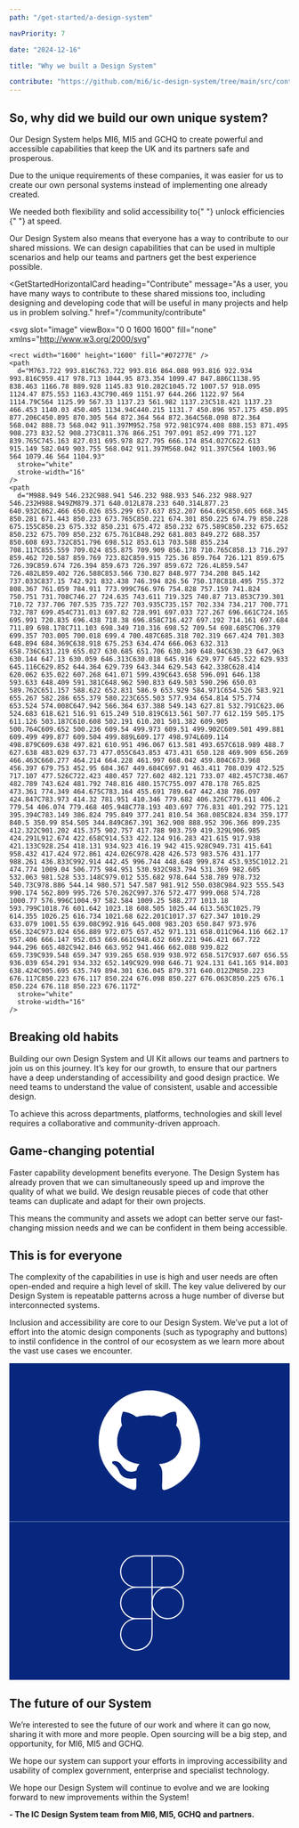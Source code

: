 ```yaml
---
path: "/get-started/a-design-system"

navPriority: 7

date: "2024-12-16"

title: "Why we built a Design System"

contribute: "https://github.com/mi6/ic-design-system/tree/main/src/content/structured/get-started/a-design-system.mdx"
---
```



## So, why did we build our own unique system?

Our Design System helps MI6, MI5 and GCHQ to create powerful and accessible capabilities that keep the UK and its partners safe and prosperous.

Due to the unique requirements of these companies, it was easier for us to create our own personal systems instead of implementing one already created.

<p>
  We needed both flexibility and solid accessibility to{" "}
  <ic-link
    target="_blank"
    href="https://gds.blog.gov.uk/2020/02/28/podcast-gov-uk-design-system/"
    rel="noreferrer noopener nofollow"
  >
    unlock efficiencies
  </ic-link>{" "}
  at speed.
</p>

Our Design System also means that everyone has a way to contribute to our shared missions. We can design capabilities that can be used in multiple scenarios and help our teams and partners get the best experience possible.

<GetStartedHorizontalCard
  heading="Contribute"
  message="As a user, you have many ways to contribute to these shared missions too, including designing and developing code that will be useful in many projects and help us in problem solving."
  href="/community/contribute"
>
  <svg
    slot="image"
    viewBox="0 0 1600 1600"
    fill="none"
    xmlns="http://www.w3.org/2000/svg"
  >
    <rect width="1600" height="1600" fill="#07277E" />
    <path
      d="M763.722 993.816C763.722 993.816 864.088 993.816 922.934 993.816C959.417 978.713 1044.95 873.354 1099.47 847.886C1138.95 838.463 1166.78 889.928 1145.83 910.282C1045.72 1007.57 918.095 1124.47 875.553 1163.43C790.469 1151.97 644.266 1122.97 564 1114.79C564 1125.99 567.33 1137.23 561.982 1137.23C518.421 1137.23 466.453 1140.03 450.405 1134.94C440.215 1131.7 450.896 957.175 450.895 877.206C450.895 870.305 564 872.364 564 872.364C568.098 872.364 568.042 888.73 568.042 911.397M952.758 972.981C974.408 888.153 871.495 908.273 832.52 908.273C811.376 866.251 797.091 852.499 771.127 839.765C745.163 827.031 695.978 827.795 666.174 854.027C622.613 915.149 582.049 903.755 568.042 911.397M568.042 911.397C564 1003.96 564 1079.46 564 1104.93"
      stroke="white"
      stroke-width="16"
    />
    <path
      d="M988.949 546.232C988.941 546.232 988.933 546.232 988.927 546.232H988.949ZM879.371 640.012L878.233 640.314L877.23 640.932C862.466 650.026 855.299 657.637 852.207 664.69C850.605 668.345 850.281 671.443 850.233 673.765C850.221 674.301 850.225 674.79 850.228 675.155C850.23 675.332 850.231 675.472 850.232 675.589C850.232 675.652 850.232 675.709 850.232 675.761C848.292 681.803 849.272 688.357 850.608 693.732C851.796 698.512 853.613 703.588 855.234 708.117C855.559 709.024 855.875 709.909 856.178 710.765C858.13 716.297 859.462 720.587 859.769 723.82C859.915 725.36 859.764 726.121 859.675 726.39C859.674 726.394 859.673 726.397 859.672 726.4L859.547 726.482L859.402 726.588C853.566 730.827 848.977 734.208 845.142 737.033C837.15 742.921 832.438 746.394 826.56 750.178C818.495 755.372 808.367 761.059 784.911 773.999C766.976 754.828 757.159 741.824 750.751 731.708C746.27 724.635 743.611 719.325 740.87 713.853C739.301 710.72 737.706 707.535 735.727 703.935C735.157 702.334 734.217 700.771 732.787 699.454C731.013 697.82 728.991 697.033 727.267 696.661C724.165 695.991 720.835 696.438 718.38 696.858C716.427 697.192 714.161 697.684 711.89 698.178C711.103 698.349 710.316 698.52 709.54 698.685C706.379 699.357 703.005 700.018 699.4 700.487C685.318 702.319 667.424 701.303 648.894 684.369C638.918 675.253 634.474 666.063 632.313 658.736C631.219 655.027 630.685 651.706 630.349 648.94C630.23 647.963 630.144 647.13 630.059 646.313C630.018 645.916 629.977 645.522 629.933 645.116C629.852 644.364 629.739 643.344 629.543 642.338C628.414 620.062 635.022 607.268 641.071 599.439C643.658 596.091 646.138 593.633 648.409 591.381C648.962 590.833 649.503 590.296 650.03 589.762C651.157 588.622 652.831 586.9 653.929 584.971C654.526 583.921 655.267 582.286 655.379 580.223C655.503 577.934 654.814 575.774 653.524 574.008C647.942 566.364 637.388 549.143 627.81 532.791C623.06 524.683 618.621 516.91 615.249 510.819C613.561 507.77 612.159 505.175 611.126 503.187C610.608 502.191 610.201 501.382 609.905 500.764C609.652 500.236 609.54 499.973 609.51 499.902C609.501 499.881 609.499 499.877 609.504 499.889L609.177 498.974L609.114 498.879C609.638 497.821 610.951 496.067 613.581 493.657C618.989 488.7 627.638 483.029 637.73 477.055C643.853 473.431 650.128 469.909 656.269 466.463C660.277 464.214 664.228 461.997 668.042 459.804C673.968 456.397 679.753 452.95 684.367 449.684C697.91 463.411 708.039 472.525 717.107 477.526C722.423 480.457 727.602 482.121 733.07 482.457C738.467 482.789 743.624 481.792 748.816 480.157C755.097 478.178 765.825 473.361 774.349 464.675C783.164 455.691 789.647 442.438 786.097 424.847C783.973 414.32 781.951 410.346 779.682 406.326C779.611 406.2 779.54 406.074 779.468 405.948C778.193 403.697 776.831 401.292 775.121 395.394C783.149 386.824 795.849 377.241 810.54 368.085C824.834 359.177 840.5 350.99 854.505 344.849C867.391 362.908 888.952 396.366 899.235 412.322C901.202 415.375 902.757 417.788 903.759 419.329L906.985 424.291L912.674 422.658C914.533 422.124 916.283 421.615 917.938 421.133C928.254 418.131 934.923 416.19 942 415.928C949.731 415.641 958.432 417.424 972.861 424.026C978.428 426.573 983.576 431.177 988.261 436.833C992.914 442.45 996.744 448.648 999.874 453.935C1012.21 474.774 1009.04 506.775 984.951 530.932C983.794 531.369 982.605 532.063 981.528 533.148C979.012 535.682 978.644 538.789 978.732 540.73C978.886 544.14 980.571 547.587 981.912 550.038C984.923 555.543 990.174 562.809 995.726 570.262C997.376 572.477 999.068 574.728 1000.77 576.996C1004.97 582.584 1009.25 588.277 1013.18 593.799C1018.76 601.642 1023.18 608.505 1025.44 613.563C1025.79 614.355 1026.25 616.734 1021.68 622.201C1017.37 627.347 1010.29 633.079 1001.55 639.08C992.916 645.008 983.203 650.847 973.976 656.324C973.024 656.889 972.075 657.452 971.131 658.011C964.116 662.17 957.406 666.147 952.053 669.661C948.632 669.221 946.421 667.722 944.296 665.482C942.846 663.952 941.466 662.088 939.822 659.739C939.548 659.347 939.265 658.939 938.972 658.517C937.607 656.55 936.039 654.291 934.332 652.149C929.998 646.71 924.131 641.165 914.803 638.424C905.695 635.749 894.301 636.045 879.371 640.012ZM850.223 676.117C850.223 676.117 850.224 676.098 850.227 676.063C850.225 676.1 850.224 676.118 850.223 676.117Z"
      stroke="white"
      stroke-width="16"
    />
  </svg>
</GetStartedHorizontalCard>

## Breaking old habits

Building our own Design System and UI Kit allows our teams and partners to join us on this journey. It’s key for our growth, to ensure that our partners have a deep understanding of accessibility and good design practice. We need teams to understand the value of consistent, usable and accessible design.

To achieve this across departments, platforms, technologies and skill level requires a collaborative and community-driven approach.

## Game-changing potential

Faster capability development benefits everyone. The Design System has already proven that we can simultaneously speed up and improve the quality of what we build. We design reusable pieces of code that other teams can duplicate and adapt for their own projects.

This means the community and assets we adopt can better serve our fast-changing mission needs and we can be confident in them being accessible.

## This is for everyone

The complexity of the capabilities in use is high and user needs are often open-ended and require a high level of skill. The key value delivered by our Design System is repeatable patterns across a huge number of diverse but interconnected systems.

Inclusion and accessibility are core to our Design System. We’ve put a lot of effort into the atomic design components (such as typography and buttons) to instil confidence in the control of our ecosystem as we learn more about the vast use cases we encounter.

<div className="get-started-vertical-cards">
  <IcCardVertical
    heading="GitHub"
    message="Have a look at our GitHub page at some of our current projects. As developers, members of the public are welcome to provide feedback and input and work on some of our open tickets."
    clickable
    href="https://github.com/mi6"
    style={{ width: "100%" }}
  >
    <svg
      slot="image-top"
      style={{
        height: "100%",
        width: "100%",
      }}
      viewBox="0 0 248 140"
      fill="none"
      xmlns="http://www.w3.org/2000/svg"
    >
      <rect width="248" height="140" fill="#07277E" />
      <path
        d="M127.113 24C128.846 24.2673 130.605 24.4366 132.312 24.8197C149.224 28.5975 160.982 38.6032 166.331 55.2021C171.741 71.9971 168.072 87.2774 156.182 100.268C148.331 108.848 138.341 113.57 126.795 114.158C109.335 115.04 95.6138 107.948 85.9509 93.2381C81.1592 85.941 78.9225 77.7529 79.002 69.0212C79.1081 57.0286 83.2544 46.5774 91.5028 37.8904C98.9909 30.0052 108.221 25.5414 118.962 24.2406C119.484 24.1782 119.996 24.0802 120.518 24.0089C122.719 24.0089 124.921 24.0089 127.113 24.0089V24Z"
        fill="white"
      />
      <mask id="path-3-inside-1_767_17303" fill="white">
        <path d="M135.024 107.338C135.377 98.4515 136.081 93.1197 132.207 89.2097C159.326 86.3661 152.282 58.2855 147.351 55.0864C149.464 50.1101 147.351 43.7119 146.999 43.0012C141.364 43.0012 140.66 44.4228 134.672 47.6211C125.515 45.1338 118.119 46.2001 112.484 47.6211C107.553 43.7119 102.622 43.001 100.486 43C98.3958 48.6883 98.748 51.5319 99.8046 55.0864C95.9529 58.9974 87.1475 84.9455 115.301 89.2098C113.562 91.3436 113.188 92.0535 112.484 94.8971C108.962 96.6743 104.383 97.0298 100.509 92.0535C99.0069 90.1237 98.5136 88.262 95.5785 87.0772C93.8176 86.3662 90.9997 86.3662 91 87.7881C91.3522 89.9208 94.8742 89.5653 96.9873 95.2525C100.157 104.494 110.371 101.651 112.484 101.651C112.483 104.25 112.485 107.338 112.484 108.76C112.132 115.158 107.553 111.248 101.566 109.826C117.767 120.845 147.703 114.802 144.886 109.47C134.079 115.049 135.024 110.892 135.024 107.338Z" />
      </mask>
      <path
        d="M135.024 107.338C135.377 98.4515 136.081 93.1197 132.207 89.2097C159.326 86.3661 152.282 58.2855 147.351 55.0864C149.464 50.1101 147.351 43.7119 146.999 43.0012C141.364 43.0012 140.66 44.4228 134.672 47.6211C125.515 45.1338 118.119 46.2001 112.484 47.6211C107.553 43.7119 102.622 43.001 100.486 43C98.3958 48.6883 98.748 51.5319 99.8046 55.0864C95.9529 58.9974 87.1475 84.9455 115.301 89.2098C113.562 91.3436 113.188 92.0535 112.484 94.8971C108.962 96.6743 104.383 97.0298 100.509 92.0535C99.0069 90.1237 98.5136 88.262 95.5785 87.0772C93.8176 86.3662 90.9997 86.3662 91 87.7881C91.3522 89.9208 94.8742 89.5653 96.9873 95.2525C100.157 104.494 110.371 101.651 112.484 101.651C112.483 104.25 112.485 107.338 112.484 108.76C112.132 115.158 107.553 111.248 101.566 109.826C117.767 120.845 147.703 114.802 144.886 109.47C134.079 115.049 135.024 110.892 135.024 107.338Z"
        fill="#07277E"
      />
      <path
        d="M132.207 89.2097L132.103 88.2152L130.029 88.4326L131.497 89.9136L132.207 89.2097ZM135.024 107.338L134.025 107.298L134.024 107.318V107.338H135.024ZM144.886 109.47L145.77 109.003L145.307 108.128L144.427 108.582L144.886 109.47ZM101.566 109.826L101.797 108.853L101.003 110.653L101.566 109.826ZM112.484 108.76L113.482 108.815L113.484 108.787L113.484 108.76L112.484 108.76ZM112.484 101.651L113.484 101.651L113.484 100.651H112.484V101.651ZM96.9873 95.2525L97.9332 94.9281L97.9291 94.9161L97.9247 94.9042L96.9873 95.2525ZM91 87.7881L90 87.7883L90 87.8702L90.0134 87.951L91 87.7881ZM95.5785 87.0772L95.2042 88.0044L95.2042 88.0044L95.5785 87.0772ZM100.509 92.0535L99.7202 92.6678L99.7202 92.6678L100.509 92.0535ZM112.484 94.8971L112.934 95.7899L113.344 95.5831L113.455 95.1375L112.484 94.8971ZM115.301 89.2098L116.077 89.8416L117.184 88.4835L115.451 88.2211L115.301 89.2098ZM99.8046 55.0864L100.517 55.7881L100.931 55.3674L100.763 54.8015L99.8046 55.0864ZM100.486 43L100.487 42L99.7886 41.9997L99.5477 42.655L100.486 43ZM112.484 47.6211L111.862 48.4047L112.249 48.7115L112.728 48.5908L112.484 47.6211ZM134.672 47.6211L134.41 48.5862L134.793 48.6902L135.143 48.5032L134.672 47.6211ZM146.999 43.0012L147.895 42.5569L147.619 42.0012L146.999 42.0012L146.999 43.0012ZM147.351 55.0864L146.431 54.6955L146.103 55.4683L146.807 55.9253L147.351 55.0864ZM131.497 89.9136C133.218 91.651 133.954 93.7108 134.205 96.4973C134.461 99.3446 134.204 102.792 134.025 107.298L136.024 107.377C136.197 102.997 136.468 99.3356 136.197 96.3179C135.919 93.2395 135.07 90.6784 132.917 88.5059L131.497 89.9136ZM134.024 107.338C134.024 108.13 133.964 109.187 134.051 110.054C134.138 110.931 134.4 111.993 135.326 112.646C136.241 113.292 137.499 113.323 139.017 112.963C140.565 112.596 142.617 111.767 145.345 110.359L144.427 108.582C141.751 109.963 139.869 110.706 138.555 111.017C137.211 111.336 136.678 111.152 136.479 111.012C136.291 110.879 136.113 110.583 136.041 109.856C135.967 109.118 136.024 108.323 136.024 107.338H134.024ZM144.002 109.938C144.076 110.077 144.082 110.178 144.062 110.274C144.039 110.388 143.961 110.567 143.75 110.805C143.314 111.296 142.471 111.856 141.189 112.406C138.656 113.494 134.785 114.389 130.271 114.784C121.221 115.574 109.957 114.323 102.128 108.999L101.003 110.653C109.376 116.347 121.181 117.585 130.445 116.776C135.087 116.37 139.185 115.444 141.979 114.244C143.361 113.65 144.521 112.949 145.246 112.132C145.615 111.716 145.908 111.229 146.021 110.675C146.139 110.101 146.048 109.53 145.77 109.003L144.002 109.938ZM101.335 110.799C102.767 111.139 104.124 111.63 105.405 112.098C106.651 112.553 107.887 113.012 108.958 113.209C110.024 113.404 111.214 113.396 112.137 112.571C113.019 111.784 113.391 110.48 113.482 108.815L111.485 108.705C111.401 110.239 111.068 110.845 110.805 111.079C110.584 111.277 110.19 111.402 109.319 111.242C108.452 111.083 107.399 110.697 106.091 110.22C104.819 109.755 103.359 109.224 101.797 108.853L101.335 110.799ZM113.484 108.76C113.485 107.332 113.483 104.256 113.484 101.651L111.484 101.65C111.483 104.245 111.485 107.344 111.484 108.759L113.484 108.76ZM112.484 100.651C112.145 100.651 111.687 100.705 111.22 100.762C110.726 100.823 110.158 100.896 109.524 100.955C108.255 101.074 106.767 101.134 105.269 100.927C103.773 100.72 102.301 100.251 101.033 99.3393C99.7758 98.4353 98.663 97.0559 97.9332 94.9281L96.0414 95.577C96.8965 98.07 98.2491 99.8008 99.8649 100.963C101.469 102.117 103.277 102.67 104.995 102.908C106.71 103.145 108.37 103.072 109.71 102.946C110.38 102.883 110.982 102.806 111.463 102.747C111.971 102.685 112.294 102.651 112.484 102.651V100.651ZM97.9247 94.9042C96.7886 91.8466 95.2432 90.3666 93.9321 89.3864C93.6195 89.1527 93.3163 88.9447 93.0671 88.7695C92.8074 88.5869 92.6051 88.4393 92.4395 88.2966C92.1264 88.0269 92.0225 87.8425 91.9866 87.6251L90.0134 87.951C90.1536 88.8 90.6221 89.3709 91.1344 89.8121C91.3815 90.0249 91.6552 90.2216 91.9169 90.4056C92.1891 90.597 92.4528 90.7777 92.7345 90.9883C93.8007 91.7853 95.0729 92.9712 96.0499 95.6008L97.9247 94.9042ZM92 87.7878C92 87.7834 91.9988 87.8063 91.9829 87.833C91.9703 87.8541 91.9679 87.8446 92.0111 87.8166C92.1141 87.7499 92.3422 87.665 92.7245 87.6283C93.4799 87.5556 94.4638 87.7056 95.2042 88.0044L95.9529 86.1499C94.9323 85.7378 93.6267 85.5323 92.5331 85.6374C91.9908 85.6895 91.4044 85.8268 90.9241 86.1378C90.4013 86.4763 89.9998 87.0344 90 87.7883L92 87.7878ZM95.2042 88.0044C97.8068 89.0551 98.0123 90.4739 99.7202 92.6678L101.298 91.4392C100.002 89.7734 99.2203 87.4689 95.9529 86.1499L95.2042 88.0044ZM99.7202 92.6678C101.791 95.3276 104.121 96.6422 106.48 96.9968C108.814 97.3476 111.051 96.7403 112.934 95.7899L112.033 94.0043C110.395 94.8311 108.582 95.2902 106.777 95.019C104.998 94.7515 103.102 93.7557 101.298 91.4392L99.7202 92.6678ZM113.455 95.1375C113.805 93.7244 114.053 92.9279 114.4 92.2337C114.745 91.5411 115.211 90.9035 116.077 89.8416L114.526 88.5781C113.653 89.65 113.062 90.4342 112.61 91.3408C112.158 92.2459 111.868 93.2262 111.513 94.6566L113.455 95.1375ZM115.451 88.2211C108.569 87.1786 104.057 84.8294 101.17 81.9242C98.2864 79.0215 96.9432 75.4817 96.5448 71.9049C96.145 68.3165 96.7007 64.7123 97.5986 61.7594C98.5091 58.7653 99.7231 56.5943 100.517 55.7881L99.0921 54.3847C97.9602 55.534 96.6291 58.0731 95.6851 61.1775C94.7286 64.3231 94.1203 68.2058 94.5571 72.1263C94.9951 76.0584 96.4886 80.0496 99.7516 83.3338C103.012 86.6154 107.957 89.1088 115.152 90.1986L115.451 88.2211ZM100.763 54.8015C100.248 53.0671 99.9272 51.5818 99.965 49.8654C100.003 48.1434 100.404 46.1232 101.425 43.345L99.5477 42.655C98.4782 45.5651 98.0099 47.8108 97.9655 49.8213C97.921 51.8374 98.305 53.5511 98.846 55.3713L100.763 54.8015ZM100.486 44C102.441 44.001 107.14 44.661 111.862 48.4047L113.105 46.8375C107.965 42.7629 102.803 42.0011 100.487 42L100.486 44ZM112.728 48.5908C118.262 47.1952 125.473 46.1587 134.41 48.5862L134.934 46.6561C125.557 44.1088 117.975 45.205 112.239 46.6515L112.728 48.5908ZM135.143 48.5032C136.66 47.693 137.843 46.9948 138.837 46.413C139.839 45.8262 140.624 45.3733 141.388 45.019C142.854 44.3394 144.288 44.0012 146.999 44.0012L146.999 42.0012C144.075 42.0012 142.339 42.3737 140.547 43.2046C139.682 43.6055 138.816 44.1077 137.826 44.687C136.828 45.2712 135.678 45.9501 134.201 46.7391L135.143 48.5032ZM146.103 43.4455C146.103 43.4455 146.103 43.4457 146.103 43.4461C146.103 43.4465 146.104 43.4471 146.104 43.4479C146.105 43.4496 146.106 43.4519 146.107 43.455C146.11 43.4611 146.114 43.4694 146.119 43.4802C146.128 43.5017 146.14 43.5302 146.154 43.5659C146.182 43.6375 146.217 43.7316 146.257 43.8473C146.337 44.0785 146.434 44.3858 146.536 44.7557C146.74 45.496 146.961 46.4728 147.108 47.5764C147.406 49.8059 147.387 52.4433 146.431 54.6955L148.272 55.4773C149.429 52.7531 149.41 49.7034 149.091 47.312C148.773 44.9323 148.135 43.0405 147.895 42.5569L146.103 43.4455ZM146.807 55.9253C147.224 56.1958 147.777 56.8204 148.358 57.8474C148.926 58.8495 149.473 60.1478 149.92 61.653C150.817 64.6664 151.292 68.4234 150.806 72.1522C150.321 75.8739 148.887 79.5289 146 82.4218C143.117 85.31 138.703 87.5231 132.103 88.2152L132.311 90.2043C139.27 89.4746 144.145 87.1113 147.415 83.8346C150.681 80.5626 152.261 76.4643 152.789 72.4105C153.316 68.3638 152.801 64.3231 151.837 61.0828C151.355 59.4611 150.754 58.0186 150.099 56.8616C149.457 55.7295 148.711 54.7767 147.896 54.2475L146.807 55.9253Z"
        fill="#07277E"
        mask="url(#path-3-inside-1_767_17303)"
      />
    </svg>
  </IcCardVertical>
  <IcCardVertical
    heading="Figma"
    message="Before development, we create designs using software called Figma. Explore this page to see how we use this software to create the designs and components that are now active parts of our Design System."
    clickable
    href="/get-started/design/figma"
    style={{ width: "100%" }}
  >
    <svg
      slot="image-top"
      style={{
        height: "100%",
        width: "100%",
      }}
      viewBox="0 0 248 140"
      fill="none"
      xmlns="http://www.w3.org/2000/svg"
    >
      <rect width="248" height="140" fill="#07277E" />
      <path
        d="M140.13 85.6303C147.796 85.6303 154.01 79.4159 154.01 71.7501C154.01 64.0843 147.796 57.8699 140.13 57.8699C132.464 57.8699 126.25 64.0843 126.25 71.7501C126.25 79.4159 132.464 85.6303 140.13 85.6303Z"
        stroke="white"
        stroke-linecap="round"
        stroke-linejoin="round"
      />
      <path
        d="M112.37 85.6302C109.624 85.6302 106.941 86.4443 104.658 87.9694C102.376 89.4946 100.597 91.6624 99.5461 94.1987C98.4955 96.735 98.2206 99.5258 98.7562 102.218C99.2918 104.911 100.614 107.384 102.555 109.325C104.496 111.266 106.969 112.588 109.662 113.124C112.354 113.659 115.145 113.385 117.681 112.334C120.218 111.284 122.386 109.504 123.911 107.222C125.436 104.939 126.25 102.256 126.25 99.5104V85.6302M112.37 85.6302H126.25M112.37 85.6302C108.688 85.6302 105.158 84.1678 102.555 81.5648C99.9519 78.9617 98.4895 75.4313 98.4895 71.75C98.4895 68.0687 99.9519 64.5383 102.555 61.9352C105.158 59.3322 108.688 57.8698 112.37 57.8698M126.25 85.6302V57.8698M126.25 30.1094H140.13C143.811 30.1094 147.342 31.5717 149.945 34.1748C152.548 36.7778 154.01 40.3083 154.01 43.9896C154.01 47.6708 152.548 51.2013 149.945 53.8044C147.342 56.4074 143.811 57.8698 140.13 57.8698H126.25M126.25 30.1094V57.8698M126.25 30.1094H112.37C108.688 30.1094 105.158 31.5717 102.555 34.1748C99.9519 36.7778 98.4895 40.3083 98.4895 43.9896C98.4895 47.6708 99.9519 51.2013 102.555 53.8044C105.158 56.4074 108.688 57.8698 112.37 57.8698M126.25 57.8698H112.37"
        stroke="white"
        stroke-linecap="round"
        stroke-linejoin="round"
      />
    </svg>
  </IcCardVertical>
</div>

## The future of our System

We’re interested to see the future of our work and where it can go now, sharing it with more and more people. Open sourcing will be a big step, and opportunity, for MI6, MI5 and GCHQ.

We hope our system can support your efforts in improving accessibility and usability of complex government, enterprise and specialist technology.

We hope our Design System will continue to evolve and we are looking forward to new improvements within the System!

**- The IC Design System team from MI6, MI5, GCHQ and partners.**
